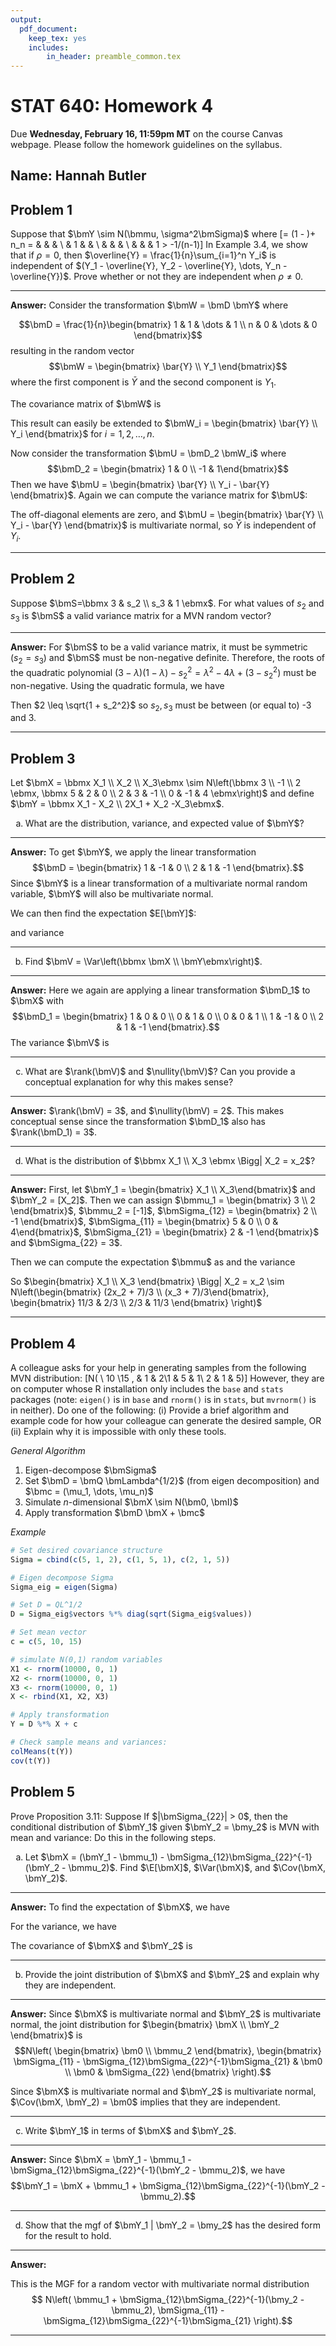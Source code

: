 ```yaml
---
output: 
  pdf_document: 
    keep_tex: yes
    includes:
        in_header: preamble_common.tex
---
```




STAT 640: Homework 4
===================
Due **Wednesday, February 16, 11:59pm MT** on the course Canvas webpage. Please follow the homework guidelines on the syllabus.

## Name: Hannah Butler
##



## Problem 1 
Suppose  that $\bmY \sim N(\bmmu, \sigma^2\bmSigma)$ where 
\[\bmSigma = (1 - \rho)\bmI + \rho n\bmJ_n = \bbmx 1 & \rho & \cdots & \rho \\
\rho & 1 & \ddots & \vdots\\
\vdots & \ddots & \ddots & \rho\\
\rho & \cdots & \rho & 1 \ebmx \text{ where } \rho > -1/(n-1)\]
In Example 3.4, we show that if $\rho=0$, then $\overline{Y} = \frac{1}{n}\sum_{i=1}^n Y_i$ is independent of $(Y_1 - \overline{Y}, Y_2 - \overline{Y}, \dots, Y_n - \overline{Y})$. Prove whether or not they are independent when $\rho \ne 0$.

*********************************************************************************

**Answer:** 
Consider the transformation $\bmW = \bmD \bmY$ where

$$\bmD = \frac{1}{n}\begin{bmatrix} 1 & 1 & \dots & 1 \\ n & 0 & \dots & 0 \end{bmatrix}$$
resulting in the random vector 
$$\bmW = \begin{bmatrix} \bar{Y} \\ Y_1 \end{bmatrix}$$ where the first component is $\bar{Y}$ and the second component is $Y_1$.

The covariance matrix of $\bmW$ is 

\begin{align*}
\bmSigma_{\bmW} &= \sigma^2 \bmD \bmSigma \bmD^T \\
&= \frac{\sigma^2}{n^2}\begin{bmatrix} 
1 & 1 & \dots & 1 \\ 
n & 0 & \dots & 0 
\end{bmatrix} 
\begin{bmatrix} 1 & \rho & \dots & \rho \\ 
\rho & 1 & \ddots & \vdots \\ 
\vdots & \ddots & \ddots & \rho \\ 
\rho & \dots & \rho & 1 
\end{bmatrix} 
\begin{bmatrix} 1 & n \\ 
1 & 0 \\ \vdots & \vdots \\ 
1 & 0 
\end{bmatrix} \\
&= \frac{\sigma^2}{n^2} 
\begin{bmatrix} 
1 + (n-1)\rho & 1 + (n-1)\rho & \dots & 1 + (n-1)\rho \\
n             & n\rho         & \dots & n\rho
\end{bmatrix}
\begin{bmatrix} 1 & n \\ 
1 & 0 \\ 
\vdots & \vdots \\ 
1 & 0 
\end{bmatrix} \\
&= \frac{\sigma^2}{n^2} \begin{bmatrix}
n + n(n-1)\rho & n + n(n-1)\rho \\
n + n(n-1)\rho & n^2
\end{bmatrix}
\end{align*}

This result can easily be extended to $\bmW_i = \begin{bmatrix} \bar{Y} \\ Y_i \end{bmatrix}$ for $i = 1,2, \dots, n$.

Now consider the transformation $\bmU = \bmD_2 \bmW_i$ where
$$\bmD_2 = \begin{bmatrix} 1 & 0 \\ -1 & 1\end{bmatrix}$$
Then we have $\bmU = \begin{bmatrix} \bar{Y} \\ Y_i - \bar{Y} \end{bmatrix}$. Again we can compute the variance matrix for $\bmU$:

\begin{align*}
\bmSigma_{\bmU} &= \frac{\sigma^2}{n^2}
\begin{bmatrix} 
1 & 0 \\
-1 & 1
\end{bmatrix}
\begin{bmatrix}
n + n(n-1)\rho & n + n(n-1)\rho \\
n + n(n-1)\rho & n^2
\end{bmatrix}
\begin{bmatrix} 
1 & -1 \\
0 & 1
\end{bmatrix} \\
&= \frac{\sigma^2}{n^2}
\begin{bmatrix}
n+n(n-1)\rho & n+n(n-1)\rho \\
0 & n^2 - n - n(n-1)\rho
\end{bmatrix}
\begin{bmatrix} 
1 & -1 \\
0 & 1
\end{bmatrix} \\
&= \frac{\sigma^2}{n^2}
\begin{bmatrix}
n + n(n-1)\rho & 0 \\
0 & n^2 - n - n(n-1)\rho
\end{bmatrix}
\end{align*}

The off-diagonal elements are zero, and $\bmU = \begin{bmatrix} \bar{Y} \\ Y_i - \bar{Y} \end{bmatrix}$ is multivariate normal, so $\bar{Y}$ is independent of $Y_i$.

*********************************************************************************

## Problem 2
Suppose $\bmS=\bbmx 3 & s_2 \\ s_3 & 1 \ebmx$. For what values of $s_2$ and $s_3$ is $\bmS$ a valid variance matrix for a MVN random vector? 


*********************************************************************************

**Answer:** 
For $\bmS$ to be a valid variance matrix, it must be symmetric ($s_2 = s_3$) and $\bmS$ must be non-negative definite. Therefore, the roots of the quadratic polynomial $(3-\lambda)(1-\lambda) - s_2^2 = \lambda^2 - 4\lambda + (3-s_2^2)$ must be non-negative. Using the quadratic formula, we have

\begin{align*}
0 & \leq 4 \pm \sqrt{16 - 4(3-s_2)} 
= 4 \pm 2\sqrt{1 + s_2^2}
\end{align*}
Then $2 \leq \sqrt{1 + s_2^2}$ so $s_2, s_3$ must be between (or equal to) -3 and 3.

*********************************************************************************

 \newpage
 
## Problem 3  
Let $\bmX = \bbmx X_1 \\ X_2 \\ X_3\ebmx \sim N\left(\bbmx 3 \\ -1 \\ 2 \ebmx, \bbmx 5 & 2 & 0 \\ 2 & 3 & -1 \\ 0 & -1 & 4 \ebmx\right)$ and define $\bmY = \bbmx X_1 - X_2 \\ 2X_1 + X_2 -X_3\ebmx$.

a. What are the distribution, variance, and expected value of $\bmY$?

*********************************************************************************

**Answer:** 
To get $\bmY$, we apply the linear transformation 
$$\bmD = \begin{bmatrix} 1 & -1 & 0 \\ 2 & 1 & -1 \end{bmatrix}.$$
Since $\bmY$ is a linear transformation of a multivariate normal random variable, $\bmY$ will also be multivariate normal.

We can then find the expectation $E[\bmY]$:
\begin{align*}
\bmmu_{\bmY} = \bmD \bmmu &= \begin{bmatrix} 1 & -1 & 0 \\ 2 & 1 & -1 \end{bmatrix} 
\begin{bmatrix}
3 \\
-1 \\
2
\end{bmatrix}
= \begin{bmatrix} 
4 \\
3
\end{bmatrix}
\end{align*}

and variance
\begin{align*}
\bmSigma_{\bmY} = \bmD \bmSigma \bmD^T 
&= \begin{bmatrix} 
1 & -1 & 0 \\ 
2 & 1 & -1 
\end{bmatrix}
\begin{bmatrix}
5 & 2 & 0 \\
2 & 3 & -1 \\
0 & -1 & 4
\end{bmatrix}
\begin{bmatrix}
1 & 2 \\
-1 & 1 \\
0 & -1
\end{bmatrix} \\
&= \begin{bmatrix}
3 & -1 & 1 \\
12 & 8 & -5
\end{bmatrix}
\begin{bmatrix}
1 & 2 \\
-1 & 1 \\
0 & -1
\end{bmatrix}
= \begin{bmatrix}
4 & 4 \\
4 & 37
\end{bmatrix}
\end{align*}

*********************************************************************************

\newpage

b. Find $\bmV = \Var\left(\bbmx \bmX \\ \bmY\ebmx\right)$. 

*********************************************************************************

**Answer:** 
Here we again are applying a linear transformation $\bmD_1$ to $\bmX$ with 
$$\bmD_1 = \begin{bmatrix} 1 & 0 & 0 \\ 0 & 1 & 0 \\ 0 & 0 & 1 \\ 1 & -1 & 0 \\ 2 & 1 & -1 \end{bmatrix}.$$
The variance $\bmV$ is
\begin{align*}
\bmV &=
\begin{bmatrix} 1 & 0 & 0 \\ 0 & 1 & 0 \\ 0 & 0 & 1 \\ 1 & -1 & 0 \\ 2 & 1 & -1 \end{bmatrix}
\begin{bmatrix}
5 & 2 & 0 \\
2 & 3 & -1 \\
0 & -1 & 4
\end{bmatrix}
\begin{bmatrix}
1 & 0 & 0 & 1 & 2 \\
0 & 1 & 0 & -1 & 1 \\
0 & 0 & 1 & 0 & -1
\end{bmatrix} \\
&= \begin{bmatrix}
5 & 2 & 0 \\
2 & 3 & -1 \\
0 & -1 & 4 \\
3 & -1 & 1 \\
12 & 8 & -5
\end{bmatrix}
\begin{bmatrix}
1 & 0 & 0 & 1 & 2 \\
0 & 1 & 0 & -1 & 1 \\
0 & 0 & 1 & 0 & -1
\end{bmatrix} \\
&= \begin{bmatrix}
5 & 2 & 0 & 3 & 12 \\
2 & 3 & -1 & -1 & 8 \\
0 & -1 & 4 & 1 & -5 \\
3 & -1 & 1 & 4 & 4 \\
12 & 8 & -5 & 4 & 37
\end{bmatrix}
\end{align*}

*********************************************************************************

c. What are $\rank(\bmV)$ and $\nullity(\bmV)$? Can you provide a conceptual explanation for why this makes sense?

*********************************************************************************

**Answer:** 
$\rank(\bmV) = 3$, and $\nullity(\bmV) = 2$. This makes conceptual sense since the transformation $\bmD_1$ also has $\rank(\bmD_1) = 3$.

*********************************************************************************

\newpage

d. What is the distribution of  $\bbmx X_1 \\ X_3 \ebmx \Bigg| X_2 = x_2$?


*********************************************************************************

**Answer:** 
First, let $\bmY_1 = \begin{bmatrix} X_1 \\ X_3\end{bmatrix}$ and $\bmY_2 = [X_2]$. Then we can assign $\bmmu_1 = \begin{bmatrix} 3 \\ 2 \end{bmatrix}$, $\bmmu_2 = [-1]$, $\bmSigma_{12} = \begin{bmatrix} 2 \\ -1 \end{bmatrix}$, $\bmSigma_{11} = \begin{bmatrix} 5 & 0 \\ 0 & 4\end{bmatrix}$, $\bmSigma_{21} = \begin{bmatrix} 2 & -1 \end{bmatrix}$ and $\bmSigma_{22} = 3$.

Then we can compute the expectation $\bmmu$ as
\begin{align*}
\bmmu &= \bmmu_1 + \bmSigma_{12}\bmSigma_{22}^{-1}(x_2 - \bmmu_2) \\
&= \begin{bmatrix} 3 \\ 2 \end{bmatrix} + \frac{x_2-1}{3}\begin{bmatrix} 2 \\ -1 \end{bmatrix} \\
&= \begin{bmatrix} 3 + 2(x_2 - 1)/3 \\ 2 + (x_2 - 1)/3 \end{bmatrix} 
= \begin{bmatrix} (2x_2 + 7)/3 \\ (x_3 + 7)/3\end{bmatrix}
\end{align*}
and the variance
\begin{align*}
\bmSigma &= \bmSigma_{11} - \bmSigma_{12} \bmSigma_{22}^{-1} \bmSigma_{21} \\
&= \begin{bmatrix} 5 & 0 \\ 0 & 4\end{bmatrix} 
- \frac{1}{3}\begin{bmatrix} 2 \\ -1 \end{bmatrix}
\begin{bmatrix} 2 & -1 \end{bmatrix} \\
&= \begin{bmatrix} 5 & 0 \\ 0 & 4\end{bmatrix} 
- \frac{1}{3} \begin{bmatrix} 4 & -2 \\ -2 & 1 \end{bmatrix}
= \begin{bmatrix} 5 - 4/3 & 2/3 \\ 2/3 & 4 - 1/3 \end{bmatrix} \\
&= \begin{bmatrix} 11/3 & 2/3 \\ 2/3 & 11/3 \end{bmatrix}
\end{align*}

So $\begin{bmatrix} X_1 \\ X_3 \end{bmatrix} \Bigg| X_2 = x_2 \sim N\left(\begin{bmatrix} (2x_2 + 7)/3 \\ (x_3 + 7)/3\end{bmatrix}, \begin{bmatrix} 11/3 & 2/3 \\ 2/3 & 11/3 \end{bmatrix} \right)$ 

*********************************************************************************

\newpage

## Problem 4
A colleague asks for your help in generating samples from the following MVN distribution:
\[\bmY \sim N\left(\bbmx 5 \\ 10 \\15 \ebmx, \bbmx 5 & 1 & 2\\1 & 5 & 1\\ 2 & 1 & 5\ebmx \right)\]
However, they are on computer whose R installation only includes the `base` and `stats` packages (note: `eigen()` is in `base` and `rnorm()` is in `stats`, but `mvrnorm()` is in neither). Do one of the following:
      (i) Provide a brief algorithm and example code for how your colleague can generate the desired sample, OR
      (ii) Explain why it is impossible with only these tools.


*General Algorithm*

1. Eigen-decompose $\bmSigma$
2. Set $\bmD = \bmQ \bmLambda^{1/2}$ (from eigen decomposition) and $\bmc = (\mu_1, \dots, \mu_n)$
3. Simulate $n$-dimensional $\bmX \sim N(\bm0, \bmI)$
4. Apply transformation $\bmD \bmX + \bmc$

*Example*

```r
# Set desired covariance structure
Sigma = cbind(c(5, 1, 2), c(1, 5, 1), c(2, 1, 5))

# Eigen decompose Sigma
Sigma_eig = eigen(Sigma)

# Set D = QL^1/2
D = Sigma_eig$vectors %*% diag(sqrt(Sigma_eig$values))

# Set mean vector
c = c(5, 10, 15)

# simulate N(0,1) random variables
X1 <- rnorm(10000, 0, 1)
X2 <- rnorm(10000, 0, 1)
X3 <- rnorm(10000, 0, 1)
X <- rbind(X1, X2, X3)

# Apply transformation
Y = D %*% X + c 

# Check sample means and variances:
colMeans(t(Y))
cov(t(Y))
```

\newpage

## Problem 5

Prove Proposition 3.11: Suppose 
\begin{equation}
\label{eq:mvn_partitioned}
\bmY = \bbmx \bmY_1 \\ \bmY_2 \ebmx = N\left(\bbmx \bmmu_1 \\ \bmmu_2\ebmx, \bbmx \bmSigma_{11} & \bmSigma_{12}\\ \bmSigma_{21} & \bmSigma_{22}\ebmx\right).
\end{equation}
If $|\bmSigma_{22}| > 0$, then the conditional distribution of $\bmY_1$ given $\bmY_2 = \bmy_2$ is MVN with mean and variance:
\begin{equation}
\bmY_1 | \bmY_2  = \bmy_2 \sim N\left(\bmmu_1 + \bmSigma_{12}\bmSigma_{22}^{-1}(\bmy_2 - \bmmu_2), \bmSigma_{11} - \bmSigma_{12}\bmSigma_{22}^{-1}\bmSigma_{21}\right).
\end{equation}
Do this in the following steps.

a. Let $\bmX = (\bmY_1 - \bmmu_1) - \bmSigma_{12}\bmSigma_{22}^{-1}(\bmY_2 - \bmmu_2)$. Find $\E[\bmX]$, $\Var(\bmX)$, and $\Cov(\bmX, \bmY_2)$. 

*********************************************************************************

**Answer:** 
To find the expectation of $\bmX$, we have
\begin{align*}
E(\bmX) &= E(\bmY_1 - \bmmu_1 - \bmSigma_{12}\bmSigma_{22}^{-1}(\bmY_2 - \bmmu_2)) \\
&= \bmmu_1 - \bmmu_1 - \bmSigma_{12}\bmSigma_{22}^{-1}\bm0 \\
&= \bm0.
\end{align*}

For the variance, we have
\begin{align*}
\Var(\bmX) &= E(\bmX^2) - E(\bmX)^2 \\
&= E(\bmX^2) \\
&= E \left( (\bmY_1 - \bmmu_1 - \bmSigma_{12}\bmSigma_{22}^{-1}(\bmY_2 - \bmmu_2))(\bmY_1 - \bmmu_1 - \bmSigma_{12}\bmSigma_{22}^{-1}(\bmY_2 - \bmmu_2))^T \right) \\
&= E \Big( \bmY_1\bmY_1^T - \bmY_1\bmmu_1^T - \bmY_1(\bmSigma_{12}\bmSigma_{22}^{-1}(\bmY_2 - \bmmu_2))^T 
- \bmmu_1\bmY_1^T + \bmmu_1\bmmu_1^T + \bmmu_1(\bmSigma_{12}\bmSigma_{22}^{-1}(\bmY_2 - \bmmu_2))^T \\
&\quad - (\bmSigma_{12}\bmSigma_{22}^{-1}(\bmY_2 - \bmmu_2)\bmY_1^T + (\bmSigma_{12}\bmSigma_{22}^{-1}(\bmY_2 - \bmmu_2))\bmmu_1 + (\bmSigma_{12}\bmSigma_{22}^{-1}(\bmY_2 - \bmmu_2))(\bmSigma_{12}\bmSigma_{22}^{-1}(\bmY_2 - \bmmu_2))^T
\Big) \\
&= \bmSigma_{11} - \bmSigma_{12}\bmSigma_{22}^{-1}\bmSigma_{21} - \bm0 + \bm0 - \bmSigma_{12}\bmSigma_{22}^{-1}\bmSigma_{21} + \bm0 + \bmSigma_{12}\bmSigma_{22}^{-1}\bmSigma_{21} \\
&= \bmSigma_{11} - \bmSigma_{12}\bmSigma_{22}^{-1}\bmSigma_{21}.
\end{align*}

The covariance of $\bmX$ and $\bmY_2$ is
\begin{align*}
\Cov(\bmX, \bmY_2) &=  E(\bmX\bmY_2^T) - E(\bmX)E(\bmY_2)^T \\
&= E(\bmX\bmY_2^T) \\
&= E\left( (\bmY_1 - \bmmu_1 - \bmSigma_{12}\bmSigma_{22}^{-1}(\bmY_2 - \bmmu_2) ) \bmY_2^T \right) \\
&= E(\bmY_1\bmY_2^T - \bmmu_1\bmY_2^T - \bmSigma_{12}\bmSigma_{22}(\bmY_2 - \bmmu_2)\bmY_2^T ) \\
&= \bmSigma_{12} - \bmSigma_{12} \\
&= \bm0.
\end{align*}

*********************************************************************************

b. Provide the joint distribution of $\bmX$ and $\bmY_2$ and explain why they are independent.

*********************************************************************************

**Answer:** 
Since $\bmX$ is multivariate normal and $\bmY_2$ is multivariate normal, the joint distribution for $\begin{bmatrix} \bmX \\ \bmY_2 \end{bmatrix}$ is 
$$N\left( \begin{bmatrix} \bm0 \\ \bmmu_2 \end{bmatrix}, \begin{bmatrix} \bmSigma_{11} - \bmSigma_{12}\bmSigma_{22}^{-1}\bmSigma_{21} & \bm0 \\ \bm0 & \bmSigma_{22} \end{bmatrix} \right).$$

Since $\bmX$ is multivariate normal and $\bmY_2$ is multivariate normal, $\Cov(\bmX, \bmY_2) = \bm0$ implies that they are independent.

*********************************************************************************


c. Write $\bmY_1$ in terms of $\bmX$ and $\bmY_2$.

*********************************************************************************

**Answer:** 
Since $\bmX = \bmY_1 - \bmmu_1 - \bmSigma_{12}\bmSigma_{22}^{-1}(\bmY_2 - \bmmu_2)$, we have 
$$\bmY_1 = \bmX + \bmmu_1 + \bmSigma_{12}\bmSigma_{22}^{-1}(\bmY_2 - \bmmu_2).$$

*********************************************************************************


d. Show that the mgf of $\bmY_1 | \bmY_2 = \bmy_2$ has the desired form for the result to hold.

*********************************************************************************

**Answer:** 
\begin{align*}
M_{\bmY_1|\bmY_2}(\bmt) &= E(\exp(\bmY_1^T \bmt) | \bmY_2 = \bmy_2) \\
&= E\left( \exp(\bmX^T\bmt) \exp(\bmmu_1^T\bmt) \exp((\bmSigma_{12}\bmSigma_{22}^{-1}(\bmY_2 - \bmmu_2))^T\bmt) | \bmY_2 = \bmy_2 \right) \\
&= \exp((\bmmu_1 + \bmSigma_{12}\bmSigma_{22}^{-1}(\bmy_2 - \bmmu_2))^T\bmt) E(\exp(\bmX^T\bmt)) & (\bmX \textit{ and } \bmY_2 \textit{ are independent}) \\
&= \exp((\bmmu_1 + \bmSigma_{12}\bmSigma_{22}^{-1}(\bmy_2 - \bmmu_2))^T\bmt)
\exp\left( \bm0^T\bmt + \frac{1}{2}\bmt^T(\bmSigma_{11} - \bmSigma_{12}\bmSigma_{22}^{-1}\bmSigma_{21})\bmt \right) \\
&= \exp \left( (\bmmu_1 + \bmSigma_{12}\bmSigma_{22}^{-1}(\bmy_2 - \bmmu_2))^T\bmt + \frac{1}{2}\bmt^T(\bmSigma_{11} - \bmSigma_{12}\bmSigma_{22}^{-1}\bmSigma_{21})\bmt \right)
\end{align*}

This is the MGF for a random vector with multivariate normal distribution
$$ N\left( \bmmu_1 + \bmSigma_{12}\bmSigma_{22}^{-1}(\bmy_2 - \bmmu_2), \bmSigma_{11} - \bmSigma_{12}\bmSigma_{22}^{-1}\bmSigma_{21} \right).$$


*********************************************************************************

